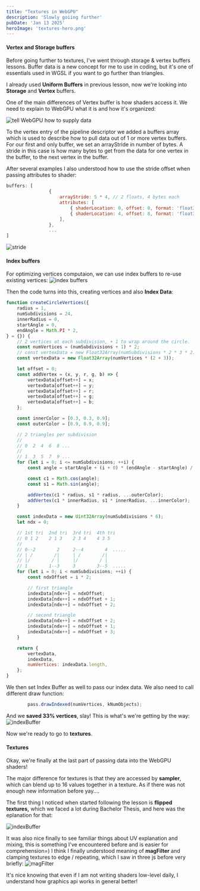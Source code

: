 ```yaml
---
title: "Textures in WebGPU"
description: 'Slowly goiing further'
pubDate: 'Jan 13 2025'
heroImage: 'textures-hero.png'
---
```


#### Vertex and Storage buffers
Before going further to textures, I've went through storage & vertex buffers lessons.
Buffer data is a new concept for me to use in coding, but it's one of essentials used in WGSL if you want to go further than triangles.

I already used **Uniform Buffers** in previous lesson, now we're looking into **Storage** and **Vertex** buffers.

One of the main differences of Vertex buffer is how shaders access it. We need to explain to WebGPU what it is and how it's organized:

![tell WebGPU how to supply data ](/shaders-research-blog/images/vertex-data-supply.png)

To the vertex entry of the pipeline descriptor we added a buffers array which is used to describe how to pull data out of 1 or more vertex buffers. For our first and only buffer, we set an arrayStride in number of bytes. A stride in this case is how many bytes to get from the data for one vertex in the buffer, to the next vertex in the buffer.

After several examples I also understood how to use the stride offset when passing attributes to shader:
```javascript
buffers: [
                {
                    arrayStride: 5 * 4, // 2 floats, 4 bytes each
                    attributes: [
                        { shaderLocation: 0, offset: 0, format: 'float32x2' },  // position
                        { shaderLocation: 4, offset: 8, format: 'float32x3' },  // perVertexColor
                    ],
                },
                ...
]
```
![stride](/shaders-research-blog/images/stride.png)
#### Index buffers
For optimizing vertices computaion, we can use index buffers to re-use existing vertices:
![index buffers](/shaders-research-blog/images/index-buffers.png)

Then the code turns into this, creating vertices and also **Index Data**:
```javascript
function createCircleVertices({
    radius = 1,
    numSubdivisions = 24,
    innerRadius = 0,
    startAngle = 0,
    endAngle = Math.PI * 2,
} = {}) {
    // 2 vertices at each subdivision, + 1 to wrap around the circle.
    const numVertices = (numSubdivisions + 1) * 2;
    // const vertexData = new Float32Array(numSubdivisions * 2 * 3 * 2);
    const vertexData = new Float32Array(numVertices * (2 + 3));

    let offset = 0;
    const addVertex = (x, y, r, g, b) => {
        vertexData[offset++] = x;
        vertexData[offset++] = y;
        vertexData[offset++] = r;
        vertexData[offset++] = g;
        vertexData[offset++] = b;
    };

    const innerColor = [0.3, 0.3, 0.9];
    const outerColor = [0.9, 0.9, 0.9];

    // 2 triangles per subdivision
    //
    // 0  2  4  6  8 ...
    //
    // 1  3  5  7  9 ...
    for (let i = 0; i <= numSubdivisions; ++i) {
        const angle = startAngle + (i + 0) * (endAngle - startAngle) / numSubdivisions;

        const c1 = Math.cos(angle);
        const s1 = Math.sin(angle);

        addVertex(c1 * radius, s1 * radius, ...outerColor);
        addVertex(c1 * innerRadius, s1 * innerRadius, ...innerColor);
    }

    const indexData = new Uint32Array(numSubdivisions * 6);
    let ndx = 0;

    // 1st tri  2nd tri  3rd tri  4th tri
    // 0 1 2    2 1 3    2 3 4    4 3 5
    //
    // 0--2        2     2--4        4  .....
    // | /        /|     | /        /|
    // |/        / |     |/        / |
    // 1        1--3     3        3--5  .....
    for (let i = 0; i < numSubdivisions; ++i) {
        const ndxOffset = i * 2;

        // first triangle
        indexData[ndx++] = ndxOffset;
        indexData[ndx++] = ndxOffset + 1;
        indexData[ndx++] = ndxOffset + 2;

        // second triangle
        indexData[ndx++] = ndxOffset + 2;
        indexData[ndx++] = ndxOffset + 1;
        indexData[ndx++] = ndxOffset + 3;
    }

    return {
        vertexData,
        indexData,
        numVertices: indexData.length,
    };
}
```
We then set Index Buffer as well to pass our index data.
We also need to call different draw function:
```javascript
        pass.drawIndexed(numVertices, kNumObjects);
```
And we **saved 33% vertices**, slay!
This is what's we're getting by the way:
![indexBuffer](/shaders-research-blog/images/indexBuffer.png)

Now we're ready to go to **textures**.

#### Textures

Okay, we're finally at the last part of passing data into the WebGPU shaders!

The major difference for textures is that they are accessed by **sampler**, which can blend up to 16 values together in a texture.
As if there was not enough new information before yay....

The first thing I noticed when started following the lesson is **flipped textures,** which we faced a lot during Bachelor Thesis, and here was the eplanation for that:

![indexBuffer](/shaders-research-blog/images/flipped-textures.png)

It was also nice finally to see familiar things about UV explanation and mixing, this is something I've encountered before and is easier for comprehension=)
I think I finally understood meaning of **magFilter** and clamping textures to edge / repeating, which I saw in three js before very briefly:
![magFilter](/shaders-research-blog/images/magFilter.png)

It's nice knowing that even if I am not writing shaders low-level daily, I understand how graphics api works in general better!

